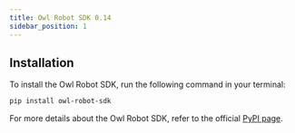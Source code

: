```yaml
---
title: Owl Robot SDK 0.14
sidebar_position: 1
---
```


## Installation
To install the Owl Robot SDK, run the following command in your terminal:

```bash
pip install owl-robot-sdk
```

For more details about the Owl Robot SDK, refer to the official [PyPI page](https://pypi.org/project/owl-robot-sdk/).


<head>
  <title>Create Python apps using OWL robot SDK</title>
  <meta
    name="description"
    content="add a description"
  />
</head>
